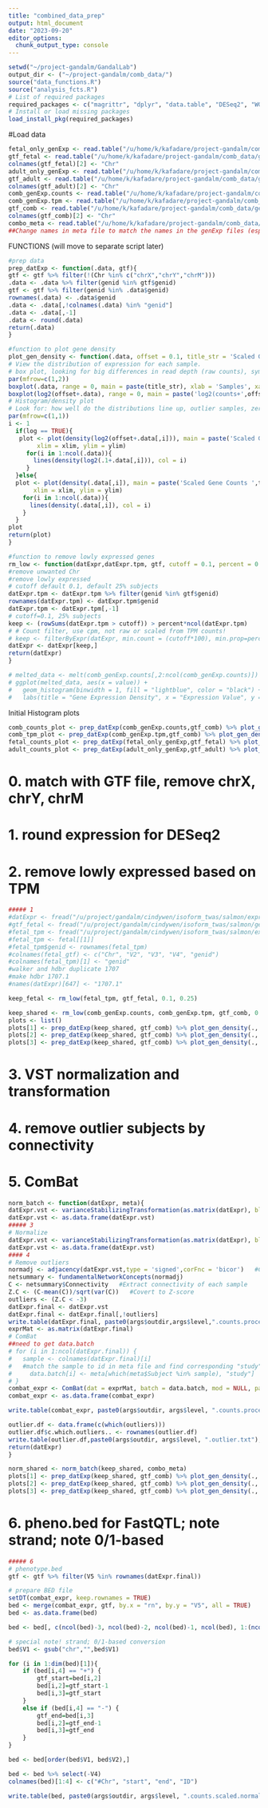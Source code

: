 ```yaml
---
title: "combined_data_prep"
output: html_document
date: "2023-09-20"
editor_options: 
  chunk_output_type: console
---
```


```r
setwd("~/project-gandalm/GandalLab")
output_dir <- ("~/project-gandalm/comb_data/")
source("data_functions.R")
source("analysis_fcts.R")
# List of required packages
required_packages <- c("magrittr", "dplyr", "data.table", "DESeq2", "WGCNA", "sva", "ggplot2", "reshape2")
# Install or load missing packages
load_install_pkg(required_packages)
```

#Load data
```r
fetal_only_genExp <- read.table("/u/home/k/kafadare/project-gandalm/comb_data/fetal_only_genExp.tsv", header = T)
gtf_fetal <- read.table("/u/home/k/kafadare/project-gandalm/comb_data/gene_info_fetal.tsv", header = T)
colnames(gtf_fetal)[2] <- "Chr"
adult_only_genExp <- read.table("/u/home/k/kafadare/project-gandalm/comb_data/adult_only_genExp.tsv", header = T)
gtf_adult <- read.table("/u/home/k/kafadare/project-gandalm/comb_data/gene_info_adult.tsv", header = T)
colnames(gtf_adult)[2] <- "Chr"
comb_genExp.counts <- read.table("/u/home/k/kafadare/project-gandalm/comb_data/combo_genExp_counts.tsv", header = T)
comb_genExp.tpm <- read.table("/u/home/k/kafadare/project-gandalm/comb_data/combo_genExp_tpm.tsv", header = T)
gtf_comb <- read.table("/u/home/k/kafadare/project-gandalm/comb_data/gene_info_comb.tsv", header = T)
colnames(gtf_comb)[2] <- "Chr"
combo_meta <- read.table("/u/home/k/kafadare/project-gandalm/comb_data/combo_meta.tsv", header = T)
##Change names in meta file to match the names in the genExp files (especially for the overlap samples)
```

FUNCTIONS (will move to separate script later)

``` r
#prep data
prep_datExp <- function(.data, gtf){
gtf <- gtf %>% filter(!(Chr %in% c("chrX","chrY","chrM")))
.data <- .data %>% filter(genid %in% gtf$genid)
gtf <- gtf %>% filter(genid %in% .data$genid)
rownames(.data) <- .data$genid
.data <- .data[,!colnames(.data) %in% "genid"]
.data <- .data[,-1]
.data <- round(.data)
return(.data)
}

#function to plot gene density
plot_gen_density <- function(.data, offset = 0.1, title_str = 'Scaled Gene Counts ', xlim = c(-10,30), ylim = c(0,0.5), log = TRUE){
# View the distribution of expression for each sample.
# box plot, looking for big differences in read depth (raw counts), symmetry in distribution across samples
par(mfrow=c(1,2))
boxplot(.data, range = 0, main = paste(title_str), xlab = 'Samples', xaxt = "n")
boxplot(log2(offset+.data), range = 0, main = paste('log2(counts+',offset,')'), xlab = 'Samples', xaxt = "n")
# Histogram/density plot
# Look for: how well do the distributions line up, outlier samples, zero counts
par(mfrow=c(1,1))
i <- 1
  if(log == TRUE){
   plot <- plot(density(log2(offset+.data[,i])), main = paste('Scaled Gene    Counts ',title_str), xlab = paste('log2(counts+',offset,')'), 
        xlim = xlim, ylim = ylim)
     for(i in 1:ncol(.data)){
       lines(density(log2(.1+.data[,i])), col = i)
     }
  }else{
  plot <- plot(density(.data[,i]), main = paste('Scaled Gene Counts ',title_str),   xlab = 'Counts', 
       xlim = xlim, ylim = ylim)
    for(i in 1:ncol(.data)){
      lines(density(.data[,i]), col = i)
    }
  }
plot
return(plot)
}

#function to remove lowly expressed genes
rm_low <- function(datExpr,datExpr.tpm, gtf, cutoff = 0.1, percent = 0.25){
#remove unwanted Chr
#remove lowly expressed
# cutoff default 0.1, default 25% subjects
datExpr.tpm <- datExpr.tpm %>% filter(genid %in% gtf$genid)
rownames(datExpr.tpm) <- datExpr.tpm$genid
datExpr.tpm <- datExpr.tpm[,-1]
# cutoff=0.1, 25% subjects
keep <- (rowSums(datExpr.tpm > cutoff)) > percent*ncol(datExpr.tpm)
# # Count filter, use cpm, not raw or scaled from TPM counts!
# keep <- filterByExpr(datExpr, min.count = (cutoff*100), min.prop=percent)
datExpr <- datExpr[keep,]
return(datExpr)
}

# melted_data <- melt(comb_genExp.counts[,2:ncol(comb_genExp.counts)])
# ggplot(melted_data, aes(x = value)) +
#   geom_histogram(binwidth = 1, fill = "lightblue", color = "black") +
#   labs(title = "Gene Expression Density", x = "Expression Value", y = "Density") + theme_minimal()
```
Initial Histogram plots

```r

comb_counts_plot <- prep_datExp(comb_genExp.counts,gtf_comb) %>% plot_gen_density(., title_str = "F/A Combined Counts")
comb_tpm_plot <- prep_datExp(comb_genExp.tpm,gtf_comb) %>% plot_gen_density(., title_str = "F/A Combined Tpm")
fetal_counts_plot <- prep_datExp(fetal_only_genExp,gtf_fetal) %>% plot_gen_density(., title_str = "Fetal Only Counts", ylim = c(0, 1))
adult_counts_plot <- prep_datExp(adult_only_genExp,gtf_adult) %>% plot_gen_density(., title_str = "Adult Only Counts", ylim = c(0, 0.3))

```
# 0. match with GTF file, remove chrX, chrY, chrM
# 1. round expression for DESeq2
# 2. remove lowly expressed based on TPM
```r
##### 1
#datExpr <- fread("/u/project/gandalm/cindywen/isoform_twas/salmon/expression.final/gene.noVersion.scaled.counts.tsv", data.table = F)
#gtf_fetal <- fread("/u/project/gandalm/cindywen/isoform_twas/salmon/gencode.gene.noVersion.tsv", data.table = F)
#fetal_tpm <- fread("/u/project/gandalm/cindywen/isoform_twas/salmon/expression.final/gene.noVersion.TPM.tsv", data.table = F)
#fetal_tpm <- fetal[[1]]
#fetal_tpm$genid <- rownames(fetal_tpm)
#colnames(fetal_gtf) <- c("Chr", "V2", "V3", "V4", "genid")
#colnames(fetal_tpm)[1] <- "genid"
#walker and hdbr duplicate 1707
#make hdbr 1707.1
#names(datExpr)[647] <- "1707.1"

keep_fetal <- rm_low(fetal_tpm, gtf_fetal, 0.1, 0.25)

keep_shared <- rm_low(comb_genExp.counts, comb_genExp.tpm, gtf_comb, 0.1, 0.25)
plots <- list()
plots[1] <- prep_datExp(keep_shared, gtf_comb) %>% plot_gen_density(., title_str = "Low RM 0.1/0.25", ylim = c(0, 0.5))
plots[2] <- prep_datExp(keep_shared, gtf_comb) %>% plot_gen_density(., title_str = "Low RM 0.5/0.25", ylim = c(0, 0.5))
plots[3] <- prep_datExp(keep_shared, gtf_comb) %>% plot_gen_density(., title_str = "Low RM 0.5/0.5", ylim = c(0, 0.5))

```

# 3. VST normalization and transformation
# 4. remove outlier subjects by connectivity
# 5. ComBat
```r

norm_batch <- function(datExpr, meta){
datExpr.vst <- varianceStabilizingTransformation(as.matrix(datExpr), blind = TRUE)
datExpr.vst <- as.data.frame(datExpr.vst)
##### 3
# Normalize
datExpr.vst <- varianceStabilizingTransformation(as.matrix(datExpr), blind = TRUE)
datExpr.vst <- as.data.frame(datExpr.vst)
#### 4
# Remove outliers
normadj <- adjacency(datExpr.vst,type = 'signed',corFnc = 'bicor')   #Calculate network adjacency
netsummary <- fundamentalNetworkConcepts(normadj)
C <- netsummary$Connectivity   #Extract connectivity of each sample
Z.C <- (C-mean(C))/sqrt(var(C))   #Covert to Z-score
outliers <- (Z.C < -3)
datExpr.final <- datExpr.vst
datExpr.final <- datExpr.final[,!outliers]
write.table(datExpr.final, paste0(args$outdir,args$level,".counts.processed.noComBat.tsv"), col.names = T, row.names = T, quote = F, sep = "\t")
exprMat <- as.matrix(datExpr.final)
# ComBat
##need to get data.batch
# for (i in 1:ncol(datExpr.final)) {
#   sample <- colnames(datExpr.final)[i]
#   #match the sample to id in meta file and find corresponding "study"
#     data.batch[i] <- meta[which(meta$Subject %in% sample), "study"]
# }
combat_expr <- ComBat(dat = exprMat, batch = data.batch, mod = NULL, par.prior = TRUE, prior.plots = FALSE)
combat_expr <- as.data.frame(combat_expr)

write.table(combat_expr, paste0(args$outdir, args$level, ".counts.processed.tsv"), col.names = T, row.names = T, quote = F, sep = "\t")

outlier.df <- data.frame(c(which(outliers)))
outlier.df$c.which.outliers.. <- rownames(outlier.df)
write.table(outlier.df,paste0(args$outdir, args$level, ".outlier.txt"), sep="\t", quote=F, col.names = F, row.names = F)
return(datExpr)
}

norm_shared <- norm_batch(keep_shared, combo_meta)
plots[1] <- prep_datExp(keep_shared, gtf_comb) %>% plot_gen_density(., title_str = "Low RM 0.1/0.25", ylim = c(0, 0.5))
plots[2] <- prep_datExp(keep_shared, gtf_comb) %>% plot_gen_density(., title_str = "Low RM 0.5/0.25", ylim = c(0, 0.5))
plots[3] <- prep_datExp(keep_shared, gtf_comb) %>% plot_gen_density(., title_str = "Low RM 0.5/0.5", ylim = c(0, 0.5))

```

# 6. pheno.bed for FastQTL; note strand; note 0/1-based

```r
##### 6
# phenotype.bed
gtf <- gtf %>% filter(V5 %in% rownames(datExpr.final))

# prepare BED file
setDT(combat_expr, keep.rownames = TRUE)
bed <- merge(combat_expr, gtf, by.x = "rn", by.y = "V5", all = TRUE)
bed <- as.data.frame(bed)

bed <- bed[, c(ncol(bed)-3, ncol(bed)-2, ncol(bed)-1, ncol(bed), 1:(ncol(bed)-4))]

# special note! strand; 0/1-based conversion
bed$V1 <- gsub("chr","",bed$V1)

for (i in 1:dim(bed)[1]){
	if (bed[i,4] == "+") {
		gtf_start=bed[i,2]
		bed[i,2]=gtf_start-1
		bed[i,3]=gtf_start
	}
	else if (bed[i,4] == "-") {
		gtf_end=bed[i,3]
		bed[i,2]=gtf_end-1
		bed[i,3]=gtf_end
	}
}

bed <- bed[order(bed$V1, bed$V2),]

bed <- bed %>% select(-V4)
colnames(bed)[1:4] <- c("#Chr", "start", "end", "ID")

write.table(bed, paste0(args$outdir, args$level, ".counts.scaled.normalized.bed"), quote=F, sep="\t", row.names=F, col.names=T)
```
